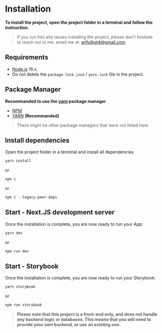 
<Meta title="Installation" />

# Installation

**To install the project, open the project folder in a terminal and follow the instruction.**

> If you run into any issues installing the project, please don't hesitate to reach out to me. email me at: arifulbgt4@gmail.com

## Requirements

- [Node.js](https://nodejs.org/en) 16.x.
- Do not delete the `package-lock.json` / `yarn.lock` file in the project.

## Package Manager

**Recommanded to use the [yarn](https://yarnpkg.com) package manager**

- [NPM](https://www.npmjs.com)
- [YARN](https://yarnpkg.com) **(Recommanded)**

> There might be other package managers that were not listed here.

## Install dependencies

Open the project folder in a terminal and install all dependencies

```ts
yarn install
```

or

```ts
npm i
```

or

```ts
npm i --legacy-peer-deps
```

## Start - Next.JS development server

Once the installation is complete, you are now ready to run your App:

```ts
yarn dev
```

or

```ts
npm run dev
```

## Start - Storybook

Once the installation is complete, you are now ready to run your Storybook:

```ts
yarn storybook
```

or

```ts
npm run storybook
```

> **Please note that this project is a front-end only, and does not handle any backend logic or databases. This means that you will need to provide your own backend, or use an existing one.**
